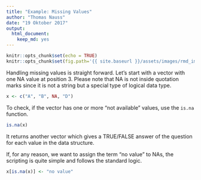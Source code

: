 ```yaml
---
title: "Example: Missing Values"
author: "Thomas Nauss"
date: "19 Oktober 2017"
output: 
  html_document: 
    keep_md: yes
---
```

```r
knitr::opts_chunk$set(echo = TRUE)
knitr::opts_chunk$set(fig.path='{{ site.baseurl }}/assets/images/rmd_images/e01-01/')
```

Handling missing values is straight forward. Let's start with a vector with one
NA value at position 3. Please note that NA is not inside quotation marks since
it is not a string but a special type of logical data type.

```r
x <- c("A", "B", NA, "D")
```
To check, if the vector has one or more "not available" values, use the 
`is.na` function.
```r
is.na(x)
```
It returns another vector which gives a TRUE/FALSE answer of the question for 
each value in the data structure.

If, for any reason, we want to assign the term "no value" to NAs, the scripting
is quite simple and follows the standard logic.
```r
x[is.na(x)] <- "no value"
```

